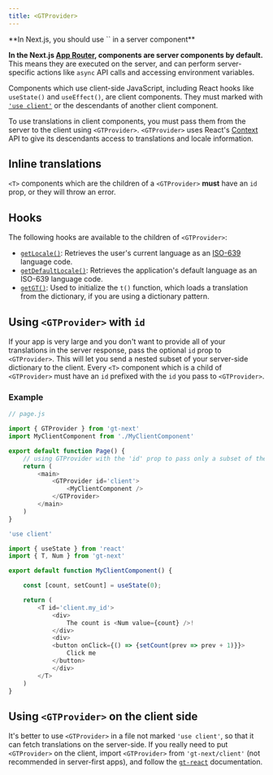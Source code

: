 ```yaml
---
title: <GTProvider>
---
```


<Callout type="warn">
    **In Next.js, you should use `<GTProvider>` in a server component**
</Callout>

**In the Next.js [App Router](https://nextjs.org/docs/app), components are server components by default.**
This means they are executed on the server, and can perform server-specific actions like `async` API calls and accessing environment variables.

Components which use client-side JavaScript, including React hooks like `useState()` and `useEffect()`, are client components. They must marked with [`'use client'`](https://nextjs.org/docs/app/building-your-application/rendering/client-components#using-client-components-in-nextjs) or the descendants of another client component.
   
To use translations in client components, you must pass them from the server to the client using `<GTProvider>`. `<GTProvider>` uses React's [Context](https://react.dev/learn/passing-data-deeply-with-context) API to give its descendants access to translations and locale information.

## Inline translations

`<T>` components which are the children of a `<GTProvider>` **must** have an `id` prop, or they will throw an error.

## Hooks

The following hooks are available to the children of `<GTProvider>`:

- [`getLocale()`](/docs/gt-next/helpers#getlocale): Retrieves the user's current language as an [ISO-639](https://en.wikipedia.org/wiki/List_of_ISO_639_language_codes) language code.
- [`getDefaultLocale()`](/docs/gt-next/helpers#getdefaultlocale): Retrieves the application's default language as an ISO-639 language code.
- [`getGT()`](/docs/gt-next/dictionaries): Used to initialize the `t()` function, which loads a translation from the dictionary, if you are using a dictionary pattern.

## Using `<GTProvider>` with `id`

If your app is very large and you don't want to provide all of your translations in the server response, pass the optional `id` prop to `<GTProvider>`. 
This will let you send a nested subset of your server-side dictionary to the client. 
Every `<T>` component which is a child of `<GTProvider>` must have an `id` prefixed with the `id` you pass to `<GTProvider>`.

### Example

```javascript copy
// page.js

import { GTProvider } from 'gt-next'
import MyClientComponent from './MyClientComponent'

export default function Page() {
    // using GTProvider with the 'id' prop to pass only a subset of the dictionary to the client
    return (
        <main>
            <GTProvider id='client'>
                <MyClientComponent />
            </GTProvider>
        </main>
    )
}

```

```javascript copy
'use client'

import { useState } from 'react'
import { T, Num } from 'gt-next'

export default function MyClientComponent() {

    const [count, setCount] = useState(0);

    return (
        <T id='client.my_id'>
            <div>
                The count is <Num value={count} />!
            </div>
            <div>
            <button onClick={() => {setCount(prev => prev + 1)}}>
                Click me
            </button>
            </div>
        </T>
    )
}
```

## Using `<GTProvider>` on the client side

It's better to use `<GTProvider>` in a file not marked `'use client'`, so that it can fetch translations on the server-side. 
If you really need to put `<GTProvider>` on the client, import `<GTProvider>` from `'gt-next/client'` (not recommended in server-first apps), and follow the [`gt-react`](/docs/gt-react/quickstart#add-gtprovider) documentation.